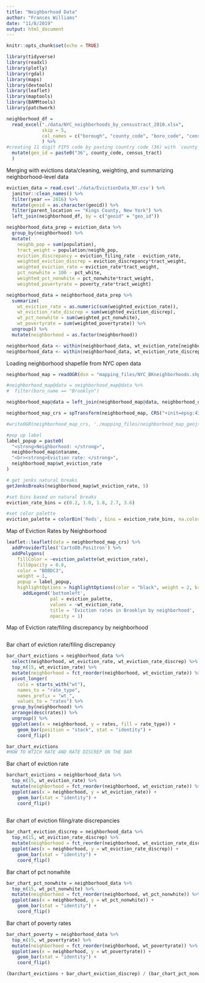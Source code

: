 ```yaml
---
title: "Neighborhood Data"
author: "Frances Williams"
date: "11/8/2019"
output: html_document
---
```


```r
knitr::opts_chunk$set(echo = TRUE)
```

```r
library(tidyverse)
library(readxl)
library(plotly)
library(rgdal)
library(maps)
library(devtools)
library(leaflet)
library(maptools)
library(BAMMtools)
library(patchwork)

```

```r
neighborhood_df = 
  read_excel("./data/NYC_neighborhoods_by_censustract_2010.xlsx", 
             skip = 5, 
             col_names = c("borough", "county_code", "boro_code", "census_tract", "PUMA", "nta_code", "neighborhood")
             ) %>% 
#creating 11 digit FIPS code by pasting country code (36) with `county_code` and `census_tract`
  mutate(geo_id = paste0("36", county_code, census_tract)
  )

```

Merging with evictions data/cleaning, weighting, and summarizing neighborhood-level data
```r
eviction_data = read.csv('./data/EvictionData_NY.csv') %>% 
  janitor::clean_names() %>% 
  filter(year == 2016) %>% 
  mutate(geoid = as.character(geoid)) %>% 
  filter(parent_location == "Kings County, New York") %>% 
  left_join(neighborhood_df, by = c("geoid" = "geo_id"))

neighborhood_data_prep = eviction_data %>% 
  group_by(neighborhood) %>% 
  mutate(
    neighb_pop = sum(population),
    tract_weight = population/neighb_pop,
    eviction_discrepancy = eviction_filing_rate - eviction_rate,
    weighted_eviction_discrep = eviction_discrepancy*tract_weight,
    weighted_eviction_rate = eviction_rate*tract_weight,
    pct_nonwhite = 100 - pct_white,
    weighted_pct_nonwhite = pct_nonwhite*tract_weight,
    weighted_povertyrate = poverty_rate*tract_weight)

neighborhood_data = neighborhood_data_prep %>% 
  summarize(
    wt_eviction_rate = as.numeric(sum(weighted_eviction_rate)),
    wt_eviction_rate_discrep = sum(weighted_eviction_discrep),
    wt_pct_nonwhite = sum(weighted_pct_nonwhite),
    wt_povertyrate = sum(weighted_povertyrate)) %>% 
  ungroup() %>% 
  mutate(neighborhood = as.factor(neighborhood))

neighborhood_data <- within(neighborhood_data, wt_eviction_rate[neighborhood == 'park-cemetery-etc-Brooklyn'] <- NA)
neighborhood_data <- within(neighborhood_data, wt_eviction_rate_discrep[neighborhood == 'park-cemetery-etc-Brooklyn'] <- NA)

```

Loading neighborhood shapefile from NYC open data
```r
neighborhood_map = readOGR(dsn = "mapping_files/NYC_BKneighborhoods.shp", encoding = "UTF-8")

#neighborhood_map@data = neighborhood_map@data %>% 
#  filter(boro_name == "Brooklyn")

neighborhood_map@data = left_join(neighborhood_map@data, neighborhood_data, by = c("ntaname" = "neighborhood"))
```

```r
neighborhood_map_crs = spTransform(neighborhood_map, CRS("+init=epsg:4326"))

#writeOGR(neighborhood_map_crs, './mapping_files/neighborhood_map_geojson', layer = 'neighborhoods', driver = 'GeoJSON')
```

```r
#pop up label
label_popup = paste0(
  "<strong>Neighborhood: </strong>",
  neighborhood_map$ntaname,
  "<br><strong>Eviction rate: </strong>",
  neighborhood_map$wt_eviction_rate
)

# get jenks natural breaks
getJenksBreaks(neighborhood_map$wt_eviction_rate, 5)

#set bins based on natural breaks
eviction_rate_bins = c(0.2, 1.0, 1.8, 2.7, 3.6)

#set color palette
eviction_palette = colorBin('Reds', bins = eviction_rate_bins, na.color = '#d9d9d9')
```

Map of Eviction Rates by Neighborhood
```r
leaflet::leaflet(data = neighborhood_map_crs) %>% 
  addProviderTiles('CartoDB.Positron') %>% 
  addPolygons(
    fillColor = ~eviction_palette(wt_eviction_rate),
    fillOpacity = 0.8,
    color = "BDBDC3",
    weight = 1,
    popup = label_popup,
    highlightOptions = highlightOptions(color = "black", weight = 2, bringToFront = TRUE)) %>% 
      addLegend('bottomleft',
                pal = eviction_palette,
                values = ~wt_eviction_rate,
                title = 'Eviction rates in Brooklyn by neighborhood',
                opacity = 1)

```

Map of Eviction rate/filing discrepancy by neighborhood
```r

```

Bar chart of eviction rate/filing discrepancy
```r
bar_chart_evictions = neighborhood_data %>%
  select(neighborhood, wt_eviction_rate, wt_eviction_rate_discrep) %>%
  top_n(15, wt_eviction_rate) %>% 
  mutate(neighborhood = fct_reorder(neighborhood, wt_eviction_rate)) %>%
  pivot_longer(
    cols = starts_with("wt"),
    names_to = "rate_type",
    names_prefix = "wt_",
    values_to = "rates") %>% 
  group_by(neighborhood) %>% 
  arrange(desc(rates)) %>% 
  ungroup() %>% 
  ggplot(aes(x = neighborhood, y = rates, fill = rate_type)) +
    geom_bar(position = "stack", stat = "identity") +
    coord_flip()

bar_chart_evictions
#HOW TO WTICH RATE AND RATE DISCREP ON THE BAR


```

Bar chart of eviction rate
```r
barchart_evictions = neighborhood_data %>%
  top_n(15, wt_eviction_rate) %>% 
  mutate(neighborhood = fct_reorder(neighborhood, wt_eviction_rate)) %>% 
  ggplot(aes(x = neighborhood, y = wt_eviction_rate)) +
    geom_bar(stat = "identity") +
    coord_flip()
  
```

Bar chart of eviction filing/rate discrepancies
```r
bar_chart_eviction_discrep = neighborhood_data %>%
  top_n(15, wt_eviction_rate_discrep) %>% 
  mutate(neighborhood = fct_reorder(neighborhood, wt_eviction_rate_discrep)) %>% 
  ggplot(aes(x = neighborhood, y = wt_eviction_rate_discrep)) +
    geom_bar(stat = "identity") +
    coord_flip()

```

Bar chart of pct nonwhite
```r
bar_chart_pct_nonwhite = neighborhood_data %>%
  top_n(15, wt_pct_nonwhite) %>% 
  mutate(neighborhood = fct_reorder(neighborhood, wt_pct_nonwhite)) %>% 
  ggplot(aes(x = neighborhood, y = wt_pct_nonwhite)) +
    geom_bar(stat = "identity") +
    coord_flip()

```

Bar chart of poverty rates
```r
bar_chart_poverty = neighborhood_data %>%
  top_n(15, wt_povertyrate) %>% 
  mutate(neighborhood = fct_reorder(neighborhood, wt_povertyrate)) %>% 
  ggplot(aes(x = neighborhood, y = wt_povertyrate)) +
    geom_bar(stat = "identity") +
    coord_flip()

(barchart_evictions + bar_chart_eviction_discrep) / (bar_chart_pct_nonwhite + bar_chart_poverty)

```

